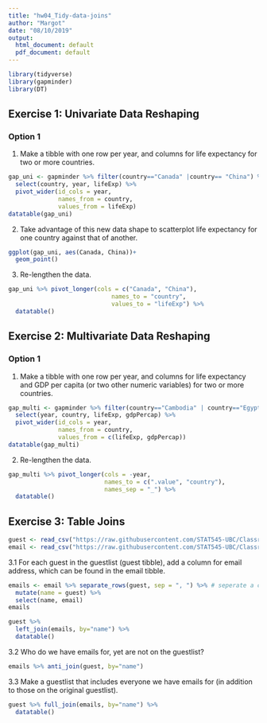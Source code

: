 ```yaml
---
title: "hw04_Tidy-data-joins"
author: "Margot"
date: "08/10/2019"
output:
  html_document: default
  pdf_document: default
---
```

```r
library(tidyverse)
library(gapminder)
library(DT)
```

## Exercise 1: Univariate Data Reshaping

### Option 1

1. Make a tibble with one row per year, and columns for life expectancy for two or more countries.
```r
gap_uni <- gapminder %>% filter(country=="Canada" |country== "China") %>% 
  select(country, year, lifeExp) %>% 
  pivot_wider(id_cols = year,
              names_from = country,
              values_from = lifeExp)
datatable(gap_uni)
```

2. Take advantage of this new data shape to scatterplot life expectancy for one country against that of another.

```r
ggplot(gap_uni, aes(Canada, China))+
  geom_point()
```

3. Re-lengthen the data.

```r
gap_uni %>% pivot_longer(cols = c("Canada", "China"),
                             names_to = "country",
                             values_to = "lifeExp") %>% 
  datatable()
```

## Exercise 2: Multivariate Data Reshaping

### Option 1

1. Make a tibble with one row per year, and columns for life expectancy and GDP per capita (or two other numeric variables) for two or more countries.

```r
gap_multi <- gapminder %>% filter(country=="Cambodia" | country=="Egypt") %>% 
  select(year, country, lifeExp, gdpPercap) %>% 
  pivot_wider(id_cols = year,
              names_from = country,
              values_from = c(lifeExp, gdpPercap))
datatable(gap_multi)
```

2. Re-lengthen the data.

```r
gap_multi %>% pivot_longer(cols = -year,
                           names_to = c(".value", "country"),
                           names_sep = "_") %>% 
  datatable()
```

## Exercise 3: Table Joins
```r
guest <- read_csv("https://raw.githubusercontent.com/STAT545-UBC/Classroom/master/data/wedding/attend.csv")
email <- read_csv("https://raw.githubusercontent.com/STAT545-UBC/Classroom/master/data/wedding/emails.csv")
```

3.1 For each guest in the guestlist (guest tibble), add a column for email address, which can be found in the email tibble.
```r
emails <- email %>% separate_rows(guest, sep = ", ") %>% # seperate a collapsed column into multiple rows. Notice the sep is one comma and one white space
  mutate(name = guest) %>% 
  select(name, email)
emails
```
```r
guest %>% 
  left_join(emails, by="name") %>% 
  datatable()
```


3.2 Who do we have emails for, yet are not on the guestlist?
```r
emails %>% anti_join(guest, by="name")
```


3.3 Make a guestlist that includes everyone we have emails for (in addition to those on the original guestlist).

```r
guest %>% full_join(emails, by="name") %>% 
  datatable()
```

